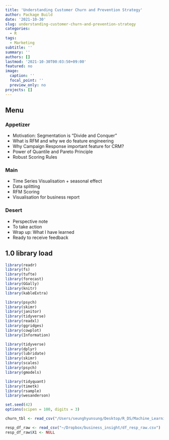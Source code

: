 ```yaml
---
title: 'Understanding Customer Churn and Prevention Strategy'
author: Package Build
date: '2021-10-30'
slug: understanding-customer-churn-and-prevention-strategy
categories:
  - R
tags:
  - Marketing
subtitle: ''
summary: ''
authors: []
lastmod: '2021-10-30T00:03:50+09:00'
featured: no
image:
  caption: ''
  focal_point: ''
  preview_only: no
projects: []
---
```



## Menu 

### Appetizer
+ Motivation: Segmentation is "Divide and Conquer"
+ What is RFM and why we do feature engineering 
+ Why Campaign Response important feature for CRM?
+ Power of Quantile and Pareto Principle 
+ Robust Scoring Rules 

### Main
+ Time Series Visualisation + seasonal effect
+ Data splitting 
+ RFM Scoring 
+ Visualisation for business report 

### Desert 
+ Perspective note 
+ To take action
+ Wrap up: What I have learned
+ Ready to receive feedback  


## 1.0 library load

```r

library(readr)
library(fs)
library(tufte)
library(forecast)
library(GGally)
library(knitr)
library(kableExtra)

library(psych)
library(skimr)
library(janitor)
library(tidyverse)
library(readxl)
library(ggridges)
library(cowplot)
library(Information)

```


```r

library(tidyverse)
library(dplyr)
library(lubridate)
library(skimr)
library(scales)
library(psych)
library(gmodels)

library(tidyquant)
library(timetk)
library(rsample) 
library(wesanderson)
```


```r
set.seed(42)
options(scipen = 100, digits = 3)

churn_tbl <- read_csv("/Users/seunghyunsung/Desktop/R_DS/Machine_Learning/classification/randomForest/", col_types = cols())

```


```r
resp_df_raw <- read_csv("~/Dropbox/business_insight/df_resp_raw.csv")
resp_df_raw$X1 <- NULL
```